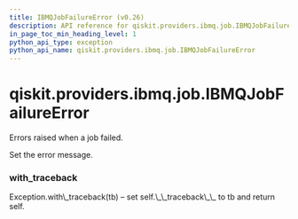 ```yaml
---
title: IBMQJobFailureError (v0.26)
description: API reference for qiskit.providers.ibmq.job.IBMQJobFailureError in qiskit v0.26
in_page_toc_min_heading_level: 1
python_api_type: exception
python_api_name: qiskit.providers.ibmq.job.IBMQJobFailureError
---
```


<span id="qiskit-providers-ibmq-job-ibmqjobfailureerror" />

# qiskit.providers.ibmq.job.IBMQJobFailureError

<Class id="qiskit.providers.ibmq.job.IBMQJobFailureError" isDedicatedPage={true} github="https://github.com/qiskit/qiskit-ibmq-provider/tree/stable/0.13/qiskit/providers/ibmq/job/exceptions.py" signature="IBMQJobFailureError(*message)" modifiers="exception">
  Errors raised when a job failed.

  Set the error message.

  ### with\_traceback

  <Function id="qiskit.providers.ibmq.job.IBMQJobFailureError.with_traceback" signature="with_traceback()">
    Exception.with\_traceback(tb) – set self.\_\_traceback\_\_ to tb and return self.
  </Function>
</Class>


